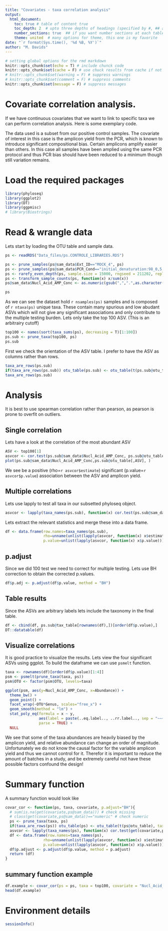 ---
title: "Covariates - taxa correlation analysis"
output:
  html_document:
    toc: true # table of content true
    toc_depth: 2  # upto three depths of headings (specified by #, ## and ###)
    number_sections: true  ## if you want number sections at each table header
    theme: united  # many options for theme, this one is my favorite
date: "`r format(Sys.time(), '%d %B, %Y')`"
author: "M. Davids"
---

<style type="text/css">
.main-container {
  max-width: 1200px;
  margin-left: auto;
  margin-right: auto;
}
</style>

```{r setup rmd, include=FALSE}
# setting global options for the rmd markdown
knitr::opts_chunk$set(echo = T) # include chunck code
knitr::opts_chunk$set(cache = F) # use chuck results from cache if not modified (speed)
# knitr::opts_chunk$set(warning = F) # suppress warnings
# knitr::opts_chunk$set(comment = F) # suppress comments
knitr::opts_chunk$set(message = F) # suppress messages
```

# Covariate correlation analysis.

If we have continuous covariates that we want to link to specific taxa we can perform correlation analysis.
Here is some exemplary code. 

The data used is a subset from our positive control samples. The covariate of interest in this case is the amplicon yield from the PCR, which is known to introduce significant compositional bias. Certain amplicons amplify easier than others. In this case all samples have been amplied using the same PCR protocol and thus PCR bias should have been reduced to a minimum though still variation remains. 

# Load the required packages

```{r environment, include=T, echo=T, message=F, cache=F}
library(phyloseq)
library(ggplot2)
library(DT)
library(ggpmisc)
# library(Biostrings)
```

# Read & wrangle data

Lets start by loading the OTU table and sample data. 

```{r, include=T, echo=T}
ps <- readRDS("Data_files/ps.CONTROLE_LIBRARIES.RDS")
```

```{r, include=T, echo=FALSE, warning=F, message=F}
ps <- prune_samples(ps@sam_data$Ext_ID=="MOCK_4", ps)
ps <- prune_samples(ps@sam_data$PCR_Cond=="initial_denaturation:98_0,5;denaturation:98_0,167;annealing:55_0,334;elongation:72_1,5;final_elongation:72_10;total_cycles:25", ps)
ps <- rarefy_even_depth(ps, sample.size = 15000, rngseed = 211202, replace = F, trimOTUs = T)
ps <- transform_sample_counts(ps, function(x) x/sum(x))
ps@sam_data$Nucl_Acid_AMP_Conc <- as.numeric(gsub(",",".",as.character(ps@sam_data$Nucl_Acid_AMP_Conc)))
```

```{r}
ps
```

As we can see the dataset hold `r nsamples(ps)` samples and is composed of `r ntaxa(ps)` unique taxa. These contain many spurious and low abudant ASVs which will not give any significant associations and only contribute to the multiple testing burden. Lets only take the top 100 ASV. (This is an arbitrairy cutoff)

```{r}
top100 <- names(sort(taxa_sums(ps), decreasing = T)[1:100])
ps.sub <- prune_taxa(top100, ps)
ps.sub
```

First we check the orientation of the ASV table. I prefer to have the ASV as columns rather than rows.

```{r}
taxa_are_rows(ps.sub)
if(taxa_are_rows(ps.sub)) otu_table(ps.sub) <- otu_table(t(ps.sub@otu_table), taxa_are_rows = F)
taxa_are_rows(ps.sub)
```

# Analysis

It is best to use spearman correlation rather than pearson, as pearson is prone to overfit on outliers.

## Single correlation

Lets have a look at the correlation of the most abundant ASV

```{r}
ASV <- top100[1]
asvcor <- cor.test(ps.sub@sam_data$Nucl_Acid_AMP_Conc, ps.sub@otu_table[,ASV], method = "spearman"); asvcor
plot(ps.sub@sam_data$Nucl_Acid_AMP_Conc,ps.sub@otu_table[,ASV], )
```

We see be a positive (rho=`r asvcor$estimate`) significant (p.value=`r asvcor$p.value`) association between the ASV and amplicon yield. 

## Multiple correlations

Lets use lapply to test all taxa in our subsetted phyloseq object.

```{r}
asvcor <- lapply(taxa_names(ps.sub), function(x) cor.test(ps.sub@sam_data$Nucl_Acid_AMP_Conc, method = "spearman",ps.sub@otu_table[,x], exact = F))
```

Lets extract the relevant statistics and merge these into a data frame. 

```{r}
df <- data.frame(row.names=taxa_names(ps.sub),
                 rho=unname(unlist(lapply(asvcor, function(x) x$estimate))),
                 p.value=unlist(lapply(asvcor, function(x) x$p.value)))
```

## p.adjust

Since we did 100 test we need to correct for multiple testing. Lets use BH correction to obtain the corrected p.values.

```{r}
df$p.adj <- p.adjust(df$p.value, method = "BH")
```

## Table results

Since the ASVs are arbitrary labels lets include the taxonomy in the final table. 

```{r}
df <- cbind(df, ps.sub@tax_table[rownames(df),])[order(df$p.value),]
DT::datatable(df)
```

## Visualize correlations

It is good practice to visualize the results. Lets view the four significant ASVs using ggplot.
To build the dataframe we can use `psmelt` function.

```{r}
taxa <- rownames(df)[order(df$p.value)[1:4]]
psm <- psmelt(prune_taxa(taxa, ps))
psm$OTU <- factor(psm$OTU, levels=taxa)

ggplot(psm, aes(y=Nucl_Acid_AMP_Conc, x=Abundance)) + 
  theme_bw() + 
  geom_point() + 
  facet_wrap(~OTU*Genus, scales="free_x") +
  geom_smooth(method = "lm") + 
  stat_poly_eq(formula = x ~ y, 
               aes(label = paste(..eq.label.., ..rr.label.., sep = "~~~")), 
               parse = TRUE) +  
  NULL
```

We see that some of the taxa abundances are heavily biased by the amplicon yield, and relative abundance can change an order of magnitude. Unfortunately we do not know the causal factor for the variable amplicon yield and thus we cannot control for it. Therefor it is important to reduce the amount of batches in a study, and be extremely careful not have these possible factors confound the design!

# Summary function

A summary function would look like

```{r}
covar_cor <- function(ps, taxa, covariate, p.adjust="BH"){
  # sum(is.na(get(covariate,ps@sam_data))) # check missing
  # class(get(covariate,ps@sam_data))=="numeric" # check numeric
  ps <- prune_taxa(taxa, ps)
  if(taxa_are_rows(ps)) otu_table(ps) <- otu_table(t(ps@otu_table), taxa_are_rows = F)
  asvcor <- lapply(taxa_names(ps), function(x) cor.test(get(covariate,ps@sam_data), method = "spearman",ps@otu_table[,x], exact = F))
  df <- data.frame(row.names=taxa_names(ps),
                 rho=unname(unlist(lapply(asvcor, function(x) x$estimate))),
                 p.value=unlist(lapply(asvcor, function(x) x$p.value)))
  df$p.adjust <- p.adjust(df$p.value, method = p.adjust)
  return (df)
}
```

## summary function example

```{r}
df.example <- covar_cor(ps = ps, taxa = top100, covariate = "Nucl_Acid_AMP_Conc", p.adjust = "BH")
head(df.example)
```

# Environment details

```{r close RDS}
sessionInfo()
```
